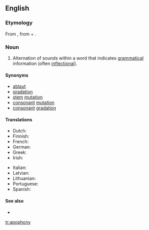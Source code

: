 ==English==

===Etymology===
From {{etyl|fr|en}} {{term|apophonie|lang=fr}}, from {{term|apo-|lang=fr}} + {{etyl|grc|en}} {{term|φωνή||sound|tr=phone|sc=polytonic|lang=grc}}.

===Noun===
{{en-noun|apophonies}}

# {{context|phonetics|lang=en}} Alternation of sounds within a word that indicates [[grammatical]] information (often [[inflectional]]).

====Synonyms====
* [[ablaut]]
* [[gradation]]
* [[stem]] [[mutation]]
* [[consonant]] [[mutation]]
* [[consonant]] [[gradation]]

====Translations====
{{trans-top|alternation of sounds within a word}}
* Dutch: {{t+|nl|ablaut|m}}
* Finnish: {{t|fi|äännevaihtelu}}
* French: {{t+|fr|apophonie|f}}
* German: {{t+|de|Ablaut|m}}
* Greek: {{t+|el|ετεροίωση|f|tr=eteroíosi}}
* Irish: {{t|ga|grádaíocht|f}}
{{trans-mid}}
* Italian: {{t|it|apofonia|f}}
* Latvian: {{t|lv|ablauts}}
* Lithuanian: {{t+|lt|abliautas}}
* Portuguese: {{t|pt|apofonia|f}}
* Spanish: {{t+|es|apofonía|f}}
{{trans-bottom}}

====See also====
* {{pedialite}}

[[tr:apophony]]